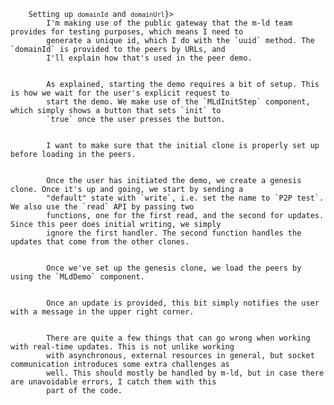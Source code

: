 
<Code language="tsx" id="P2PDemoCode" code={p2pDemoCode} className="line-numbers">
    <CodeStep lines={["11-12"]} title={<>Setting up <code>domainId</code> and <code>domainUrl</code></>}>
        I'm making use of the public gateway that the m-ld team provides for testing purposes, which means I need to
        generate a unique id, which I do with the `uuid` method. The `domainId` is provided to the peers by URLs, and
        I'll explain how that's used in the peer demo.
    </CodeStep>
    <CodeStep lines={["13", "19", "44"]} title="Waiting until user initiates the demo">
        As explained, starting the demo requires a bit of setup. This is how we wait for the user's explicit request to
        start the demo. We make use of the `MLdInitStep` component, which simply shows a button that sets `init` to
        `true` once the user presses the button.
    </CodeStep>
    <CodeStep lines={["14", "40", "46"]} title="Waiting until genesis clone is finished setting up">
        I want to make sure that the initial clone is properly set up before loading in the peers.
    </CodeStep>
    <CodeStep lines={["20-39"]} title="Starting genesis clone">
        Once the user has initiated the demo, we create a genesis clone. Once it's up and going, we start by sending a
        "default" state with `write`, i.e. set the name to `P2P test`. We also use the `read` API by passing two
        functions, one for the first read, and the second for updates. Since this peer does initial writing, we simply
        ignore the first handler. The second function handles the updates that come from the other clones.
    </CodeStep>
    <CodeStep lines={["48"]} title="Starting peers">
        Once we've set up the genesis clone, we load the peers by using the `MLdDemo` component.
    </CodeStep>
    <CodeStep lines={["15", "36"]} title="Notifying user">
        Once an update is provided, this bit simply notifies the user with a message in the upper right corner.
    </CodeStep>
    <CodeStep lines={["16", "41", "48"]} title="Error handling">
        There are quite a few things that can go wrong when working with real-time updates. This is not unlike working
        with asynchronous, external resources in general, but socket communication introduces some extra challenges as
        well. This should mostly be handled by m-ld, but in case there are unavoidable errors, I catch them with this
        part of the code.
    </CodeStep>
</Code>